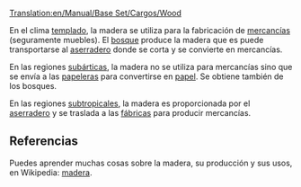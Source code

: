 [[Translation:en/Manual/Base Set/Cargos/Wood]]

{{es/Carga| carga  = Madera
| imagen = Wood.png
| producida = [[es/Manual/Base Set/Industries/Bosque|Bosque]] (climas templado, subártico), <br/>[[es/Manual/Base Set/Industries/Aserradero|Aserradero]] (clima subtropical)
| aceptada  = [[es/Manual/Base Set/Industries/Aserradero|Aserradero]] (clima templado), <br/>[[es/Manual/Base Set/Industries/Papelera|papelera]] (clima subártico), <br/>[[es/Manual/Base Set/Industries/Fábrica|Fábrica]] (clima subtropical)
}}
En el clima [[es/templado|templado]], la madera se utiliza para la fabricación de [[es/mercancías|mercancías]] (seguramente muebles). El [[es/bosque|bosque]] produce la madera que es puede transportarse al [[es/aserradero|aserradero]] donde se corta y se convierte en mercancías.

En las regiones [[es/subártico|subárticas]], la madera no se utiliza para mercancías sino que se envía a las [[es/papelera|papeleras]] para convertirse en [[es/papel|papel]]. Se obtiene también de los bosques.

En las regiones [[es/subtropical|subtropicales]], la madera es proporcionada por el [[es/aserradero|aserradero]] y se traslada a las [[es/fábrica|fábricas]] para producir mercancías.

==Referencias==
Puedes aprender muchas cosas sobre la madera, su producción y sus usos, en Wikipedia: [https://www.wikipedia.org/wiki/es:madera madera].